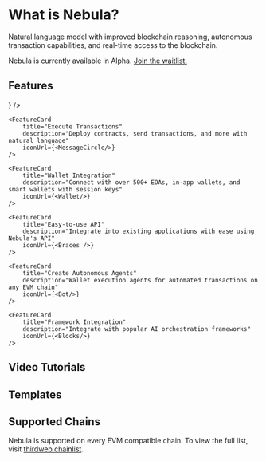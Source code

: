 
# What is Nebula?

Natural language model with improved blockchain reasoning, autonomous transaction capabilities, and real-time access to the blockchain.

Nebula is currently available in Alpha. [Join the waitlist.](https://thirdweb.com/nebula)

<DocImage src={NebulaDiagram} />

## Features

<div
	className="my-4 grid gap-2 md:grid-cols-2 lg:grid-cols-2 "
>
	<FeatureCard
		title="Proprietary Blockchain Model"
		description="Trained on over 2,500+ EVM networks and 1M+ contracts"
		iconUrl={<File />}
	/>

    <FeatureCard
    	title="Execute Transactions"
    	description="Deploy contracts, send transactions, and more with natural language"
		iconUrl={<MessageCircle/>}
    />

	<FeatureCard
    	title="Wallet Integration"
    	description="Connect with over 500+ EOAs, in-app wallets, and smart wallets with session keys"
		iconUrl={<Wallet/>}
    />

	<FeatureCard
    	title="Easy-to-use API"
    	description="Integrate into existing applications with ease using Nebula's API"
    	iconUrl={<Braces />}
    />

	<FeatureCard
    	title="Create Autonomous Agents"
    	description="Wallet execution agents for automated transactions on any EVM chain"
    	iconUrl={<Bot/>}
    />

	<FeatureCard
    	title="Framework Integration"
    	description="Integrate with popular AI orchestration frameworks"
		iconUrl={<Blocks/>}
    />
</div>

## Video Tutorials

<Grid>

<ArticleCard
	title="Blockchain Explorer"
	description="Learn how to use Nebula to create an AI-powered block explorer"
	href="https://www.youtube.com/watch?v=vBooJytkXa4&t=596s"
/>

</Grid>

## Templates

<Stack>

<GithubTemplateCard title="Bouncer Eliza Agent" href="https://github.com/thirdweb-example/bouncer-eliza-agent" />

</Stack>

## Supported Chains
Nebula is supported on every EVM compatible chain. To view the full list, visit [thirdweb chainlist](https://thirdweb.com/chainlist).

<DocImage src={SupportedChains} />




